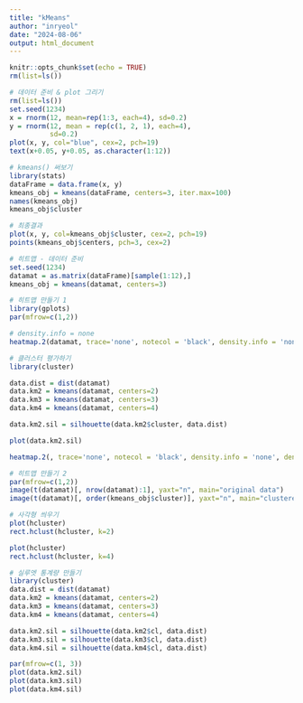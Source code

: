 ```yaml
---
title: "kMeans"
author: "inryeol"
date: "2024-08-06"
output: html_document
---
```


```r
knitr::opts_chunk$set(echo = TRUE)
rm(list=ls())
```


```r
# 데이터 준비 & plot 그리기 
rm(list=ls())
set.seed(1234)
x = rnorm(12, mean=rep(1:3, each=4), sd=0.2)
y = rnorm(12, mean = rep(c(1, 2, 1), each=4),
          sd=0.2)
plot(x, y, col="blue", cex=2, pch=19)
text(x+0.05, y+0.05, as.character(1:12))
```
```r
# kmeans() 써보기
library(stats)
dataFrame = data.frame(x, y)
kmeans_obj = kmeans(dataFrame, centers=3, iter.max=100)
names(kmeans_obj)
kmeans_obj$cluster
```
```r
# 최종결과
plot(x, y, col=kmeans_obj$cluster, cex=2, pch=19)
points(kmeans_obj$centers, pch=3, cex=2)
```
```r
# 히트맵 - 데이터 준비
set.seed(1234)
datamat = as.matrix(dataFrame)[sample(1:12),]
kmeans_obj = kmeans(datamat, centers=3)
```
```r
# 히트맵 만들기 1
library(gplots)
par(mfrow=c(1,2))
```
```r
# density.info = none
heatmap.2(datamat, trace='none', notecol = 'black', density.info = 'none', dendrogram="none")
```
```r
# 클러스터 평가하기
library(cluster)

data.dist = dist(datamat)
data.km2 = kmeans(datamat, centers=2)
data.km3 = kmeans(datamat, centers=3)
data.km4 = kmeans(datamat, centers=4)
```

```r
data.km2.sil = silhouette(data.km2$cluster, data.dist)
```

```r
plot(data.km2.sil)
```

```r
heatmap.2(, trace='none', notecol = 'black', density.info = 'none', dendrogram="none")
```
```r
# 히트맵 만들기 2
par(mfrow=c(1,2))
image(t(datamat)[, nrow(datamat):1], yaxt="n", main="original data")
image(t(datamat)[, order(kmeans_obj$cluster)], yaxt="n", main="clustered data")
```
```r
# 사각형 씌우기
plot(hcluster)
rect.hclust(hcluster, k=2)
```
```r
plot(hcluster)
rect.hclust(hcluster, k=4)
```
```r
# 실루엣 통계량 만들기
library(cluster)
data.dist = dist(datamat)
data.km2 = kmeans(datamat, centers=2)
data.km3 = kmeans(datamat, centers=3)
data.km4 = kmeans(datamat, centers=4)
```
```r
data.km2.sil = silhouette(data.km2$cl, data.dist)
data.km3.sil = silhouette(data.km3$cl, data.dist)
data.km4.sil = silhouette(data.km4$cl, data.dist)
```
```r
par(mfrow=c(1, 3))
plot(data.km2.sil)
plot(data.km3.sil)
plot(data.km4.sil)
```
